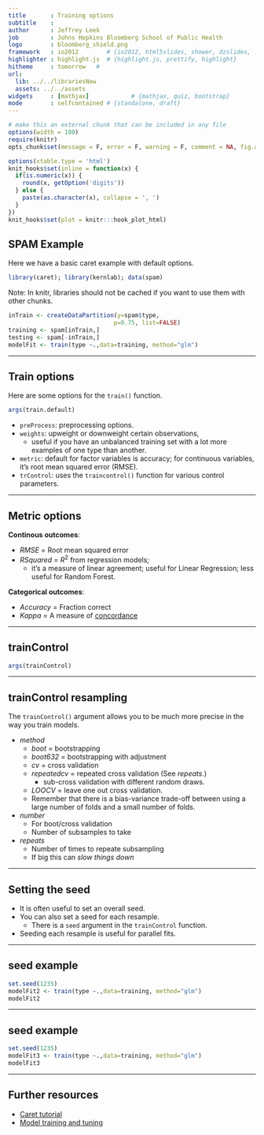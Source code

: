 ```yaml
---
title       : Training options
subtitle    : 
author      : Jeffrey Leek
job         : Johns Hopkins Bloomberg School of Public Health
logo        : bloomberg_shield.png
framework   : io2012        # {io2012, html5slides, shower, dzslides, ...}
highlighter : highlight.js  # {highlight.js, prettify, highlight}
hitheme     : tomorrow   # 
url:
  lib: ../../librariesNew
  assets: ../../assets
widgets     : [mathjax]            # {mathjax, quiz, bootstrap}
mode        : selfcontained # {standalone, draft}
---
```


```r
# make this an external chunk that can be included in any file
options(width = 100)
require(knitr)
opts_chunk$set(message = F, error = F, warning = F, comment = NA, fig.align = 'center', dpi = 100, tidy = F, cache.path = '.cache/', fig.path = 'fig_012_training/')

options(xtable.type = 'html')
knit_hooks$set(inline = function(x) {
  if(is.numeric(x)) {
    round(x, getOption('digits'))
  } else {
    paste(as.character(x), collapse = ', ')
  }
})
knit_hooks$set(plot = knitr:::hook_plot_html)
```


## SPAM Example
Here we have a basic caret example with default options.
```r
library(caret); library(kernlab); data(spam)
```
Note: In knitr, libraries should not be cached if you want to use them with other chunks.
```r
inTrain <- createDataPartition(y=spam$type,
                              p=0.75, list=FALSE)
training <- spam[inTrain,]
testing <- spam[-inTrain,]
modelFit <- train(type ~.,data=training, method="glm")
```

---

## Train options
Here are some options for the `train()` function.
```r
args(train.default)
```

- `preProcess`: preprocessing options.
- `weights`: upweight or downweight certain observations,
    - useful if you have an unbalanced training set with a lot more examples of one type than another. 
- `metric`: default for factor variables is accuracy; for continuous variables, it's root mean squared error (RMSE).
- `trControl`: uses the `traincontrol()` function for various control parameters.

---

## Metric options

__Continous outcomes__:

  * _RMSE_ = Root mean squared error
  * _RSquared_ = $R^2$ from regression models;
    * it's a measure of linear agreement; useful for Linear Regression; less useful for Random Forest.

__Categorical outcomes__:

  * _Accuracy_ = Fraction correct
  * _Kappa_ = A measure of [concordance](http://en.wikipedia.org/wiki/Cohen%27s_kappa)

--- 

## trainControl

```r
args(trainControl)
```

--- 

## trainControl resampling
The `trainControl()` argument allows you to be much more precise in the way you train models.

* _method_
    * _boot_ = bootstrapping
    * _boot632_ = bootstrapping with adjustment
    * _cv_ = cross validation
    * _repeatedcv_ = repeated cross validation (See _repeats_.)
        * sub-cross validation with different random draws.
    * _LOOCV_ = leave one out cross validation.
    * Remember that there is a bias-variance trade-off between using a large number of folds and a small number of folds.
* _number_
    * For boot/cross validation
    * Number of subsamples to take
* _repeats_
    * Number of times to repeate subsampling
    * If big this can _slow things down_

---

## Setting the seed

* It is often useful to set an overall seed.
* You can also set a seed for each resample.
    * There is a `seed` argument in the `trainControl` function.
* Seeding each resample is useful for parallel fits.

--- 

## seed example

```r
set.seed(1235)
modelFit2 <- train(type ~.,data=training, method="glm")
modelFit2
```


--- 

## seed example

```r
set.seed(1235)
modelFit3 <- train(type ~.,data=training, method="glm")
modelFit3
```


--- 

## Further resources

* [Caret tutorial](http://www.edii.uclm.es/~useR-2013/Tutorials/kuhn/user_caret_2up.pdf)
* [Model training and tuning](http://caret.r-forge.r-project.org/training.html)
